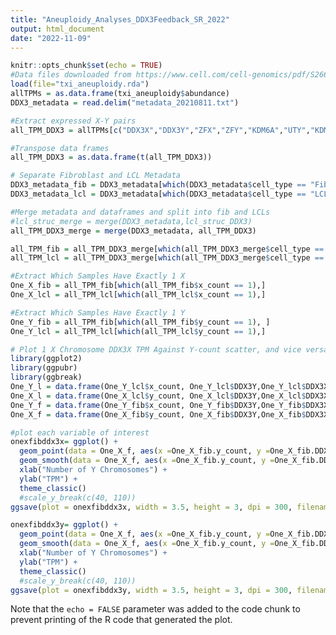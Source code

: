 ```yaml
---
title: "Aneuploidy_Analyses_DDX3Feedback_SR_2022"
output: html_document
date: "2022-11-09"
---
```


```r
knitr::opts_chunk$set(echo = TRUE)
#Data files downloaded from https://www.cell.com/cell-genomics/pdf/S2666-979X(23)00015-0.pdf
load(file="txi_aneuploidy.rda")
allTPMs = as.data.frame(txi_aneuploidy$abundance)
DDX3_metadata = read.delim("metadata_20210811.txt")
```

```r
#Extract expressed X-Y pairs 
all_TPM_DDX3 = allTPMs[c("DDX3X","DDX3Y","ZFX","ZFY","KDM6A","UTY","KDM5C","KDM5D","RPS4X","RPS4Y1","USP9X","USP9Y","PRKX","PRKY"),]
```

```r
#Transpose data frames
all_TPM_DDX3 = as.data.frame(t(all_TPM_DDX3))
```


```r
# Separate Fibroblast and LCL Metadata
DDX3_metadata_fib = DDX3_metadata[which(DDX3_metadata$cell_type == "Fib"),]
DDX3_metadata_lcl = DDX3_metadata[which(DDX3_metadata$cell_type == "LCL"),]

```

```r
#Merge metadata and dataframes and split into fib and LCLs
#lcl_struc_merge = merge(DDX3_metadata,lcl_struc_DDX3)
all_TPM_DDX3_merge = merge(DDX3_metadata, all_TPM_DDX3)

all_TPM_fib = all_TPM_DDX3_merge[which(all_TPM_DDX3_merge$cell_type == "Fib"),]
all_TPM_lcl = all_TPM_DDX3_merge[which(all_TPM_DDX3_merge$cell_type == "LCL"),]
```

```r
#Extract Which Samples Have Exactly 1 X
One_X_fib = all_TPM_fib[which(all_TPM_fib$x_count == 1),]
One_X_lcl = all_TPM_lcl[which(all_TPM_lcl$x_count == 1),]
```

```r
#Extract Which Samples Have Exactly 1 Y
One_Y_fib = all_TPM_fib[which(all_TPM_fib$y_count == 1), ]
One_Y_lcl = all_TPM_lcl[which(all_TPM_lcl$y_count == 1),]
```


```r
# Plot 1 X Chromosome DDX3X TPM Against Y-count scatter, and vice versa with Pearson correlation
library(ggplot2)
library(ggpubr)
library(ggbreak)
One_Y_l = data.frame(One_Y_lcl$x_count, One_Y_lcl$DDX3Y,One_Y_lcl$DDX3X)
One_X_l = data.frame(One_X_lcl$y_count, One_X_lcl$DDX3Y,One_X_lcl$DDX3X)
One_Y_f = data.frame(One_Y_fib$x_count, One_Y_fib$DDX3Y,One_Y_fib$DDX3X)
One_X_f = data.frame(One_X_fib$y_count, One_X_fib$DDX3Y,One_X_fib$DDX3X)
```



```r
#plot each variable of interest
onexfibddx3x= ggplot() +
  geom_point(data = One_X_f, aes(x =One_X_fib.y_count, y =One_X_fib.DDX3X), color = 'orange',position = position_jitter(w = 0.1, h = 0.1)) +
  geom_smooth(data = One_X_f, aes(x =One_X_fib.y_count, y =One_X_fib.DDX3X), color = 'orange',method = 'lm',se=FALSE) +
  xlab("Number of Y Chromosomes") +
  ylab("TPM") +
  theme_classic()
  #scale_y_break(c(40, 110))
ggsave(plot = onexfibddx3x, width = 3.5, height = 3, dpi = 300, filename = "/lab/solexa_page/shruthir/Paperfigures/Aneuploidy/onexfibddx3x.pdf")
```

```r
onexfibddx3y= ggplot() +
  geom_point(data = One_X_f, aes(x =One_X_fib.y_count, y =One_X_fib.DDX3Y), color = 'purple',position = position_jitter(w = 0.1, h = 0.1)) +
  geom_smooth(data = One_X_f, aes(x =One_X_fib.y_count, y =One_X_fib.DDX3Y), color = 'purple',method ='lm',se=FALSE) +
  xlab("Number of Y Chromosomes") +
  ylab("TPM") +
  theme_classic()
  #scale_y_break(c(40, 110))
ggsave(plot = onexfibddx3y, width = 3.5, height = 3, dpi = 300, filename = "/lab/solexa_page/shruthir/Paperfigures/Aneuploidy/onexfibddx3y.pdf")
```





Note that the `echo = FALSE` parameter was added to the code chunk to prevent printing of the R code that generated the plot.
